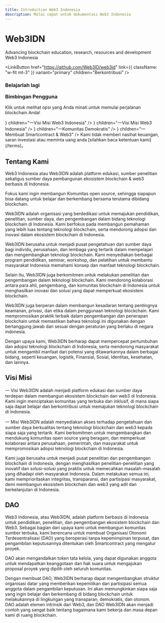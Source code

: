 ```yaml
---
title: Introduction Web3 Indonesia
description: Mulai cepat untuk dokumentasi Web3 Indonesia
---
```



# Web3IDN

Advancing blockchain education, research, resources and development Web3 Indonesia

<LinkButton
  href="https://github.com/Web3ID/web3id"
  link={{ className: "w-fit mt-3" }}
  variant="primary"
  children="Berkontribusi"
/>

<h3 className="mt-14 mb-3 text-3xl font-bold leading-snug">
  <p className="text-base text-blue-500 dark:text-cyan-300">Belajarlah lagi</p>
  <p>Bimbingan Pengguna</p>
</h3>
<p>Klik untuk melihat opsi yang Anda minati untuk memulai perjalanan blockchain Anda!</p>

<Cards className="mt-5" num={2}>
  <Card
    title="Tentang Kami"
    href="#tentang-kami"
    arrow
    icon={<FaRoad />}
    children="一Visi Misi Web3 Indonesia"
  />
  <Card
    title="Visi & Misi"
    href="#visi-misi"
    arrow
    icon={<FaRoad />}
    children="一Visi Misi Web3 Indonesia"
  />
  <Card
    title="Komunitas DAO"
    href="#dao"
    arrow
    icon={<BsFillChatDotsFill />}
    children="一Komunitas Demokratis"
  />
  <Card
    title="Belajar Coding"
    href="/docs/rpg/"
    arrow
    icon={<FaCode />}
    children="一Membuat Smartcontract & Web3"
  />
</Cards>

<Admonition type="info" title="Penting">
  Kami tidak memberi nasihat keuangan, saran investasi atau meminta uang anda [silahkan baca ketentuan kami](/terms)。
</Admonition>

## Tentang Kami

Web3 Indonesia atau Web3IDN adalah platform edukasi, sumber penelitian sekaligus sumber daya pembangunan ekosistem blockchain & web3 berbasis di Indonesia.

Fokus kami ingin membangun Komunitas open source, sehingga siapapun bisa datang untuk belajar dan berkembang bersama terutama dibidang blockchain.

Web3IDN adalah organisasi yang berdedikasi untuk memajukan pendidikan, penelitian, sumber daya, dan pengembangan dalam bidang teknologi blockchain di Indonesia. Kami berfokus pada membangun pemahaman yang lebih luas tentang teknologi blockchain, serta mendorong adopsi dan inovasi dalam ekosistem blockchain di Indonesia.

Web3IDN berusaha untuk menjadi pusat pengetahuan dan sumber daya bagi individu, perusahaan, dan lembaga yang tertarik dalam mempelajari dan mengembangkan teknologi blockchain. Kami menyediakan berbagai program pendidikan, seminar, workshop, dan pelatihan untuk membantu masyarakat Indonesia memahami konsep dan manfaat teknologi blockchain.

Selain itu, Web3IDN juga berkomitmen untuk melakukan penelitian dan pengembangan dalam teknologi blockchain. Kami mendorong kolaborasi antara para ahli, pengembang, dan komunitas blockchain di Indonesia untuk menghasilkan inovasi dan solusi yang dapat memperkuat ekosistem blockchain.

Web3IDN juga berperan dalam membangun kesadaran tentang pentingnya keamanan, privasi, dan etika dalam penggunaan teknologi blockchain. Kami mempromosikan praktik terbaik dalam pengembangan dan penerapan blockchain untuk memastikan bahwa teknologi ini digunakan dengan bertanggung jawab dan sesuai dengan peraturan yang berlaku di negara indonesia.

Dengan upaya kami, Web3IDN berharap dapat mempercepat pertumbuhan dan adopsi teknologi blockchain di Indonesia, serta mendorong masyarakat untuk mengambil manfaat dari potensi yang ditawarkannya dalam berbagai bidang, seperti keuangan, logistik, Finansial, Sosial, Identitas, kesehatan, dan lainnya.




## Visi Misi

一 Visi Web3IDN adalah menjadi platform edukasi dan sumber daya terdepan dalam membangun ekosistem blockchain dan web3 di Indonesia. Kami ingin menciptakan komunitas yang terbuka dan inklusif, di mana siapa saja dapat belajar dan berkontribusi untuk memajukan teknologi blockchain di Indonesia.


一 Misi Web3IDN adalah menyediakan akses terhadap pengetahuan dan sumber daya berkualitas tentang teknologi blockchain dan web3 kepada siapa saja yang tertarik. Kami berkomitmen untuk mengembangkan dan mendukung komunitas open source yang beragam, dan memperkuat kolaborasi antara perusahaan, pemerintah, dan masyarakat untuk mempromosikan adopsi teknologi blockchain di Indonesia.


Kami juga berusaha untuk menjadi pusat penelitian dan pengembangan blockchain di Indonesia, dengan menghasilkan penelitian-penelitian yang inovatif dan solusi-solusi yang praktis untuk memecahkan masalah-masalah yang dihadapi oleh masyarakat Indonesia. Dalam melakukan semua ini, kami memprioritaskan integritas, transparansi, dan partisipasi masyarakat, demi membangun ekosistem blockchain dan web3 yang adil dan berkelanjutan di Indonesia.

## DAO

Web3 Indonesia, atau Web3IDN, adalah platform berbasis di Indonesia untuk pendidikan, penelitian, dan pengembangan ekosistem blockchain dan Web3. Sebagai bagian dari upaya kami untuk membangun komunitas sumber terbuka, kami berencana untuk membuat Organisasi Otonomi Terdesentralisasi (DAO) yang beroperasi tanpa kepemimpinan terpusat, dan pengambilan keputusannya ditentukan oleh Smartcontract yang mengatur proyek.

DAO akan mengandalkan token tata kelola, yang dapat digunakan anggota untuk mendapatkan keanggotaan dan hak suara untuk mengajukan proposal proyek yang dipilih oleh seluruh komunitas.

Dengan membuat DAO, Web3IDN berharap dapat mengembangkan struktur organisasi datar yang memberikan kepemilikan dan partisipasi semua anggota dalam pengambilan keputusan. Ini akan memungkinkan siapa saja yang ingin belajar dan berkembang di bidang blockchain untuk melakukannya di lingkungan yang transparan, demokratis, dan otonom. DAO adalah elemen intrinsik dari Web3, dan DAO Web3IDN akan menjadi contoh yang sangat baik tentang bagaimana kami bekerja dan masa depan kami di ruang blockchain.




